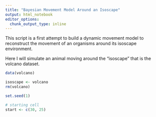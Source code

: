 ```yaml
---
title: "Bayesian Movement Model Around an Isoscape"
output: html_notebook
editor_options: 
  chunk_output_type: inline
---
```


This script is a first attempt to build a dynamic movement model to reconstruct the movement of an organisms around its isoscape environment.

Here I will simulate an animal moving around the "isoscape" that is the volcano dataset.

```r

data(volcano)

isoscape <- volcano
rm(volcano)

set.seed(1)

# starting cell
start <- c(30, 25)




```


